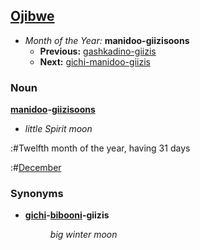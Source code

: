==[[Ojibwe]]==
*''Month of the Year:'' '''manidoo-giizisoons'''
**'''Previous:''' [[gashkadino-giizis]]
**'''Next:''' [[gichi-manidoo-giizis]]

===Noun===
'''[[manidoo]]-[[giizisoons]]'''
*''little Spirit moon''
:#Twelfth month of the year, having 31 days
:#[[December]]

===Synonyms===
*'''[[gichi]]-[[biboon]]i-giizis'''
*:''big winter moon''